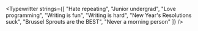 
<Typewritter
  strings={[
    "Hate repeating",
    "Junior undergrad",
    "Love programming",
    "Writing is fun",
    "Writing is hard",
    "New Year's Resolutions suck",
    "Brussel Sprouts are the BEST",
    "Never a morning person"
  ]}
/>
